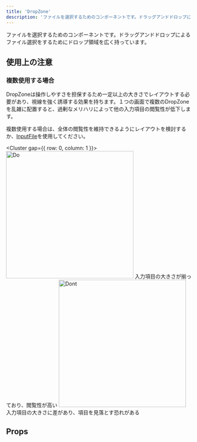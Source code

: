```yaml
---
title: 'DropZone'
description: 'ファイルを選択するためのコンポーネントです。ドラッグアンドドロップによるファイル選択をするためにドロップ領域を広く持っています。'
---
```


ファイルを選択するためのコンポーネントです。ドラッグアンドドロップによるファイル選択をするためにドロップ領域を広く持っています。

<ComponentStory name="DropZone" />

## 使用上の注意
### 複数使用する場合
DropZoneは操作しやすさを担保するため一定以上の大きさでレイアウトする必要があり、視線を強く誘導する効果を持ちます。１つの画面で複数のDropZoneを乱雑に配置すると、過剰なメリハリによって他の入力項目の閲覧性が低下します。

複数使用する場合は、全体の閲覧性を維持できるようにレイアウトを検討するか、[InputFile](/products/components/input-file/)を使用してください。

<Cluster gap={{ row: 0, column: 1 }}>
  <DoAndDont type="do" width="calc(50% - 8px)">
    <Image slot="img" src={InputFileDo} alt="Do" width="346" />
    <Text slot="text">入力項目の大きさが揃っており、閲覧性が高い</Text>
  </DoAndDont>
  <DoAndDont type="dont" width="calc(50% - 8px)">
    <Image slot="img" src={InputFileDont} alt="Dont" width="346" />
    <Text slot="text">入力項目の大きさに差があり、項目を見落とす恐れがある</Text>
  </DoAndDont>
</Cluster>



## Props

<ComponentPropsTable name="DropZone" />
